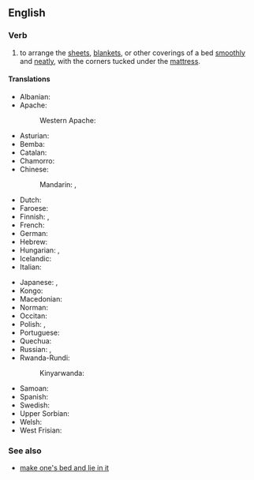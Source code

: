 ==English==

===Verb===
{{en-verb|make<,,made> the bed}}

# to arrange the [[sheet]]s, [[blanket]]s, or other coverings of a bed [[smoothly]] and [[neat]]ly, with the corners tucked under the [[mattress]].

====Translations====
{{trans-top|arrange sheets, etc smoothly and neatly}}
* Albanian: {{t|sq|rregulloj shtratin}}
* Apache:
*: Western Apache: {{t|apw|nitéé’sk’ei hnzhú’’áôlá}}
* Asturian: {{t|ast|facer la cama}}
* Bemba: {{t|bem|pangá ubú-sanshí}}
* Catalan: {{t|ca|fer el llit}}
* Chamorro: {{t|ch|para ma äreglä i káma}}
* Chinese:
*: Mandarin: {{t+|cmn|鋪床|sc=Hani}}, {{t+|cmn|铺床|tr=pūchuáng|sc=Hani}}
* Dutch: {{t|nl|[[het]] [[bed]] [[opmaken]]}}
* Faroese: {{t|fo|reiða song}}
* Finnish: {{t+|fi|pedata}}, {{t+|fi|sijata}}
* French: {{t+|fr|faire le lit}}
* German: {{t|de|das Bett machen}}
* Hebrew: {{t+|he|הִצִּיעַ|tr=hitzía'}}
* Hungarian: {{t+|hu|ágyaz}}, {{t+|hu|beágyaz}}
* Icelandic: {{t|is|búa um rúmið}}
* Italian: {{t|it|rifare il letto}}
{{trans-mid}}
* Japanese: {{t|ja|布団を敷く|tr=ふとんをしく, futon o shiku|sc=Jpan}}, {{t|ja|ベッドを整える|tr=beddo o totonoeru|sc=Jpan}}
* Kongo: {{t|kg|ku-yala mfulu}}
* Macedonian: {{t|mk|наместување кревет}}
* Norman: {{t|nrf|faithe lé liet}}
* Occitan: {{t|oc|far lo lièch}}
* Polish: {{t|pl|ścielić łóżko}}, {{t|pl|słać łóżko}}
* Portuguese: {{t+|pt|fazer a cama}}
* Quechua: {{t|qu|kawituta allichina}}
* Russian: {{t|ru|[[стели́ть]], [[застила́ть]], [[стлать]] [[посте́ль]], [[крова́ть]]|impf}}, {{t|ru|[[постели́ть]], [[застла́ть]] [[посте́ль]], [[крова́ть]]|pf}}
* Rwanda-Rundi:
*: Kinyarwanda: {{t|rw|gusasa}}
* Samoan: {{t|sm|e teu le moega}}
* Spanish: {{t+|es|hacer la cama}}
* Swedish: {{t+|sv|bädda}}
* Upper Sorbian: {{t|hsb|łožo pósłać}}
* Welsh: {{t|cy|gwneud y gwely}}
* West Frisian: <!-- please double-check that this is actually West Frisian and not North or Saterland Frisian --> {{t-check|fy|bêdmeitsje}}
{{trans-bottom}}

===See also===
* [[make one's bed and lie in it]]